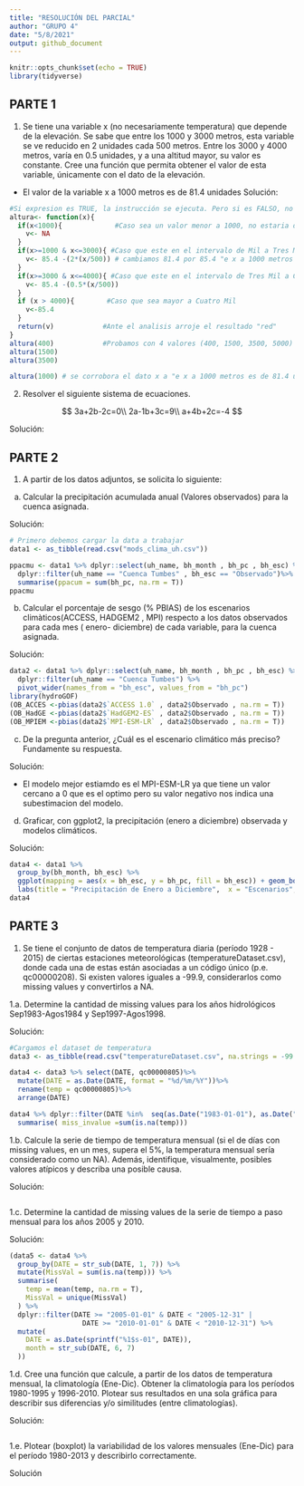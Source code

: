```yaml
---
title: "RESOLUCIÓN DEL PARCIAL"
author: "GRUPO 4"
date: "5/8/2021"
output: github_document
---
```


```r
knitr::opts_chunk$set(echo = TRUE)
library(tidyverse)
```

## PARTE 1

1. Se tiene una variable x (no necesariamente temperatura) que depende de la elevación. Se sabe que entre los 1000 y 3000 metros, esta variable se ve reducido en 2 unidades cada 500 metros. Entre los 3000 y 4000 metros, varía en 0.5 unidades, y a una altitud mayor, su valor es constante. Cree una función que permita obtener el valor de esta variable, únicamente con el dato de la elevación.
* El valor de la variable x a 1000 metros es de 81.4 unidades
Solución:

```r
#Si expresion es TRUE, la instrucción se ejecuta. Pero si es FALSO, no pasa nada.
altura<- function(x){
  if(x<1000){             #Caso sea un valor menor a 1000, no estaria definido
    v<- NA
  }  
  if(x>=1000 & x<=3000){ #Caso que este en el intervalo de Mil a Tres Mil
    v<- 85.4 -(2*(x/500)) # cambiamos 81.4 por 85.4 "e x a 1000 metros es de 81.4 unidad."
  }
  if(x>=3000 & x<=4000){ #Caso que este en el intervalo de Tres Mil a Cuatro Mil
    v<- 85.4 -(0.5*(x/500))
  }
  if (x > 4000){        #Caso que sea mayor a Cuatro Mil
    v<-85.4
  }
  return(v)            #Ante el analisis arroje el resultado "red"
}
altura(400)            #Probamos con 4 valores (400, 1500, 3500, 5000)
altura(1500)
altura(3500)

altura(1000) # se corrobora el dato x a "e x a 1000 metros es de 81.4 unidades."
```

2. Resolver el siguiente sistema de ecuaciones.

$$
3a+2b-2c=0\\
2a-1b+3c=9\\
a+4b+2c=-4
$$

Solución:

## PARTE 2

1. A partir de los datos adjuntos, se solicita lo siguiente:

a. Calcular la precipitación acumulada anual (Valores observados) para la cuenca asignada.

Solución:

```r
# Primero debemos cargar la data a trabajar
data1 <- as_tibble(read.csv("mods_clima_uh.csv"))

ppacmu <- data1 %>% dplyr::select(uh_name, bh_month , bh_pc , bh_esc) %>% 
  dplyr::filter(uh_name == "Cuenca Tumbes" , bh_esc == "Observado")%>% 
  summarise(ppacum = sum(bh_pc, na.rm = T))
ppacmu
```

b. Calcular el porcentaje de sesgo (% PBIAS) de los escenarios climàticos(ACCESS, HADGEM2 , MPI) respecto a los datos observados para cada mes ( enero- diciembre) de cada variable, para la cuenca asignada.

Solución:

```r
data2 <- data1 %>% dplyr::select(uh_name, bh_month , bh_pc , bh_esc) %>% 
  dplyr::filter(uh_name == "Cuenca Tumbes") %>%
  pivot_wider(names_from = "bh_esc", values_from = "bh_pc")
library(hydroGOF)
(OB_ACCES <-pbias(data2$`ACCESS 1.0` , data2$Observado , na.rm = T))
(OB_HadGE <-pbias(data2$`HadGEM2-ES` , data2$Observado , na.rm = T))
(OB_MPIEM <-pbias(data2$`MPI-ESM-LR` , data2$Observado , na.rm = T))
```

c. De la pregunta anterior, ¿Cuál es el escenario climático más preciso? Fundamente su respuesta.

Solución: 

- El modelo mejor estiamdo es el MPI-ESM-LR ya que tiene un valor cercano a 0 que es el optimo pero su valor negativo nos indica una subestimacion del modelo.

d. Graficar, con ggplot2, la precipitación (enero a diciembre) observada y modelos climáticos.

Solución:

```r
data4 <- data1 %>% 
  group_by(bh_month, bh_esc) %>% 
  ggplot(mapping = aes(x = bh_esc, y = bh_pc, fill = bh_esc)) + geom_boxplot()+
  labs(title = "Precipitación de Enero a Diciembre",  x = "Escenarios",  y = "Precipitación")
data4
```

## PARTE 3

1. Se tiene el conjunto de datos de temperatura diaria (período 1928 - 2015) de ciertas estaciones meteorológicas (temperatureDataset.csv), donde cada una de estas están asociadas a un código único (p.e. qc00000208). Si existen valores iguales a -99.9, considerarlos como missing values y convertirlos a NA.

1.a. Determine la cantidad de missing values para los años hidrológicos Sep1983-Agos1984 y Sep1997-Agos1998.

Solución:

```r
#Cargamos el dataset de temperatura
data3 <- as_tibble(read.csv("temperatureDataset.csv", na.strings = -99.9))

data4 <- data3 %>% select(DATE, qc00000805)%>%
  mutate(DATE = as.Date(DATE, format = "%d/%m/%Y"))%>% 
  rename(temp = qc00000805)%>% 
  arrange(DATE)

data4 %>% dplyr::filter(DATE %in%  seq(as.Date("1983-01-01"), as.Date("1984-08-31"), by ="day")) %>% 
  summarise( miss_invalue =sum(is.na(temp)))
```

1.b. Calcule la serie de tiempo de temperatura mensual (si el de días con missing values, en un mes, supera el 5%, la temperatura mensual sería considerado como un NA). Además, identifique, visualmente, posibles valores atípicos y describa una posible causa.

Solución:

```r

```

1.c. Determine la cantidad de missing values de la serie de tiempo a paso mensual para los años 2005 y 2010.

Solución:

```r
(data5 <- data4 %>% 
  group_by(DATE = str_sub(DATE, 1, 7)) %>% 
  mutate(MissVal = sum(is.na(temp))) %>% 
  summarise(
    temp = mean(temp, na.rm = T),
    MissVal = unique(MissVal)
  ) %>% 
  dplyr::filter(DATE >= "2005-01-01" & DATE < "2005-12-31" |
                  DATE >= "2010-01-01" & DATE < "2010-12-31") %>% 
  mutate(
    DATE = as.Date(sprintf("%1$s-01", DATE)),
    month = str_sub(DATE, 6, 7)
  ))
```

1.d. Cree una función que calcule, a partir de los datos de temperatura mensual, la climatología (Ene-Dic). Obtener la climatología para los períodos 1980-1995 y 1996-2010. Plotear sus resultados en una sola gráfica para describir sus diferencias y/o similitudes (entre climatologías).

Solución:

```r

```

1.e. Plotear (boxplot) la variabilidad de los valores mensuales (Ene-Dic) para el período 1980-2013 y describirlo correctamente.

Solución

```r

```

